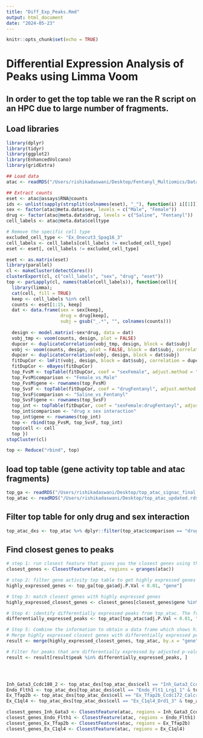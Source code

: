 ```yaml
---
title: "Diff_Exp_Peaks.Rmd"
output: html_document
date: "2024-05-23"
---
```


```r
knitr::opts_chunk$set(echo = TRUE)
```

# Differential Expression Analysis of Peaks using Limma Voom
## In order to get the top table we ran the R script on an HPC due to large number of fragments.

## Load libraries 
```r
library(dplyr)
library(tidyr)
library(ggplot2)
library(EnhancedVolcano)
library(gridExtra)
```

```r
## Load data 
atac <- readRDS("/Users/rishikadaswani/Desktop/Fentanyl_Multiomics/Data/ATAC_signac.rds")

## Extract counts 
eset <- atac@assays$RNA@counts
ids <- unlist(sapply(strsplit(colnames(eset), "_"), function(i) i[[1]]))
sex <- factor(atac@meta.data$sex, levels = c("Male", "Female"))
drug <- factor(atac@meta.data$drug, levels = c("Saline", "Fentanyl"))
cell_labels <- atac@meta.data$celltype

# Remove the specific cell type
excluded_cell_type <- "Ex_Onecut3_Spag16_3"
cell_labels <- cell_labels[cell_labels != excluded_cell_type]
eset <- eset[, cell_labels != excluded_cell_type]

eset <- as.matrix(eset)
library(parallel)
cl <- makeCluster(detectCores())
clusterExport(cl, c("cell_labels", "sex", "drug", "eset"))
top <- parLapply(cl, names(table(cell_labels)), function(cell){
  library(limma);
  cat(cell, fill = TRUE)
  keep <- cell_labels %in% cell
  counts <- eset[1:15, keep]
  dat <- data.frame(sex = sex[keep],
                    drug = drug[keep],
                    subj = gsub("_.*", "", colnames(counts)))
  
  design <- model.matrix(~sex*drug, data = dat)
  vobj_tmp <- voom(counts, design, plot = FALSE)
  dupcor <- duplicateCorrelation(vobj_tmp, design, block = dat$subj)
  vobj <- voom(counts, design, plot = FALSE, block = dat$subj, correlation = dupcor$consensus)
  dupcor <- duplicateCorrelation(vobj, design, block = dat$subj)
  fitDupCor <- lmFit(vobj, design, block = dat$subj, correlation = dupcor$consensus)
  fitDupCor <- eBayes(fitDupCor)
  top_FvsM <- topTable(fitDupCor, coef = "sexFemale", adjust.method = "BH", number = nrow(fitDupCor))
  top_FvsM$comparison <- "Female_vs_Male"
  top_FvsM$gene <- rownames(top_FvsM)
  top_SvsF <- topTable(fitDupCor, coef = "drugFentanyl", adjust.method = "BH", number = nrow(fitDupCor))
  top_SvsF$comparison <- "Saline_vs_Fentanyl"
  top_SvsF$gene <- rownames(top_SvsF)
  top_int <- topTable(fitDupCor, coef = "sexFemale:drugFentanyl", adjust.method = "BH", number = nrow(fitDupCor))
  top_int$comparison <- "drug x sex interaction"
  top_int$gene <- rownames(top_int)
  top <- rbind(top_FvsM, top_SvsF, top_int)
  top$cell <- cell
  top }) 
stopCluster(cl)

top <- Reduce("rbind", top)
```



## load top table (gene activity top table and atac fragments)
```r
top_ga <- readRDS("/Users/rishikadaswani/Desktop/top_atac_signac_final.rds")
top_atac <- readRDS("/Users/rishikadaswani/Desktop/top_atac_updated.rds")
```

## Filter top table for only drug and sex interaction 
```r
top_atac_dxs <- top_atac %>% dplyr::filter(top_atac$comparison == "drug x sex interaction")
```

## Find closest genes to peaks
```r
# step 1: run closest feature that gives you the closest genes using the regions from atac object 
closest_genes <- ClosestFeature(atac, regions = granges(atac))

# step 2: filter gene activity top table to get highly expressed genes 
highly_expressed_genes <- top_ga[top_ga$adj.P.Val < 0.01, "gene"]

# Step 3: match closest genes with highly expressed genes 
highly_expressed_closest_genes <- closest_genes[closest_genes$gene %in% highly_expressed_genes, ]

# Step 4: identify differentially expressed peaks from top_atac. The fragments are in the column labelled "gene" but these are fragments. 
differentially_expressed_peaks <- top_atac[top_atac$adj.P.Val < 0.01, "gene"]

# Step 5: Combine the information to obtain a data frame which shows highly expressed peaks connected to which highly expressed genes 
# Merge highly expressed closest genes with differentially expressed peaks
result <- merge(highly_expressed_closest_genes, top_atac, by.x = "gene", by.y = "gene")

# Filter for peaks that are differentially expressed by adjusted p-value
result <- result[result$peak %in% differentially_expressed_peaks, ]




Inh_Gata3_Ccdc180_2 <- top_atac_dxs[top_atac_dxs$cell == "Inh_Gata3_Ccdc180_2" & top_atac_dxs$logFC < 3, "gene"]
Endo_Flth1 <- top_atac_dxs[top_atac_dxs$cell == "Endo_Flt1_Lrg1_1" & top_atac_dxs$logFC < 3, "gene"]
Ex_Tfap2b <- top_atac_dxs[top_atac_dxs$cell == "Ex_Tfap2b_Ccdc172_Calcr" & top_atac_dxs$logFC < 3, "gene"]
Ex_C1ql4 <- top_atac_dxs[top_atac_dxs$cell == "Ex_C1ql4_Drd1_3" & top_atac_dxs$logFC < 3, "gene"]

closest_genes_Inh_Gata3 <- ClosestFeature(atac, regions = Inh_Gata3_Ccdc180_2)
closest_genes_Endo_Flth1 <- ClosestFeature(atac, regions = Endo_Flth1)
closest_genes_Ex_Tfap2b <- ClosestFeature(atac, regions = Ex_Tfap2b)
closest_genes_Ex_C1ql4 <- ClosestFeature(atac, regions = Ex_C1ql4)

```
